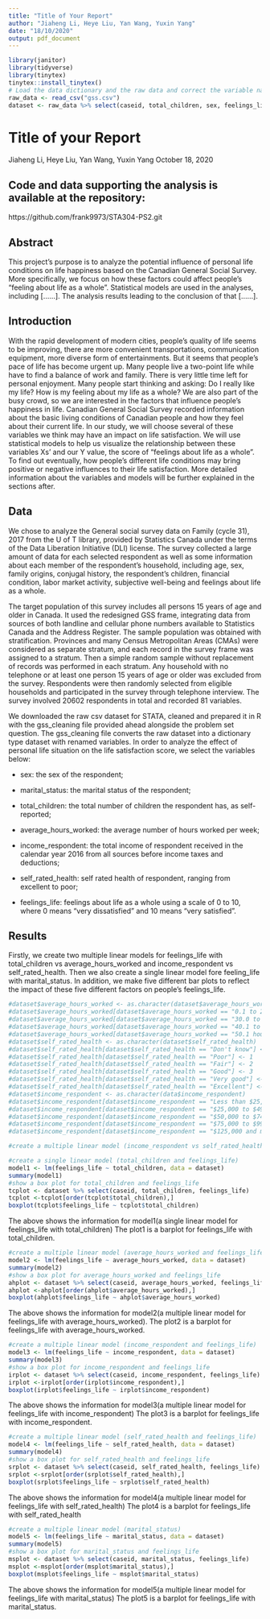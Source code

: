 ```yaml
---
title: "Title of Your Report"
author: "Jiaheng Li, Heye Liu, Yan Wang, Yuxin Yang"
date: "18/10/2020"
output: pdf_document
---
```


```r
library(janitor)
library(tidyverse)
library(tinytex)
tinytex::install_tinytex()
# Load the data dictionary and the raw data and correct the variable names
raw_data <- read_csv("gss.csv")
dataset <- raw_data %>% select(caseid, total_children, sex, feelings_life, marital_status, average_hours_worked, income_respondent, self_rated_health)
```

# Title of your Report

Jiaheng Li, Heye Liu, Yan Wang, Yuxin Yang
October 18, 2020

## Code and data supporting the analysis is available at the repository:
https://github.com/frank9973/STA304-PS2.git  


## Abstract

This project’s purpose is to analyze the potential influence of personal life conditions on life happiness based on the Canadian General Social Survey. More specifically, we focus on how these factors could affect people’s “feeling about life as a whole”. Statistical models are used in the analyses, including [……]. The analysis results leading to the conclusion of that [……].

## Introduction

With the rapid development of modern cities, people’s quality of life seems to be improving, there are more convenient transportations, communication equipment, more diverse form of entertainments. But it seems that people’s pace of life has become urgent up. Many people live a two-point life while have to find a balance of work and family. There is very little time left for personal enjoyment. Many people start thinking and asking: Do I really like my life? How is my feeling about my life as a whole? We are also part of the busy crowd, so we are interested in the factors that influence people’s happiness in life. Canadian General Social Survey recorded information about the basic living conditions of Canadian people and how they feel about their current life. In our study, we will choose several of these variables we think may have an impact on life satisfaction. We will use statistical models to help us visualize the relationship between these variables Xs’ and our Y value, the score of “feelings about life as a whole”. To find out eventually, how people’s different life conditions may bring positive or negative influences to their life satisfaction. More detailed information about the variables and models will be further explained in the sections after.

## Data

  We chose to analyze the General social survey data on Family (cycle 31), 2017 from the U of T library, provided by Statistics Canada under the terms of the Data Liberation Initiative (DLI) license. The survey collected a large amount of data for each selected respondent as well as some information about each member of the respondent’s household, including age, sex, family origins, conjugal history, the respondent’s children, financial condition, labor market activity, subjective well-being and feelings about life as a whole. 
  
  The target population of this survey includes all persons 15 years of age and older in Canada. It used the redesigned GSS frame, integrating data from sources of both landline and cellular phone numbers available to Statistics Canada and the Address Register. The sample population was obtained with stratification. Provinces and many Census Metropolitan Areas (CMAs) were considered as separate stratum, and each record in the survey frame was assigned to a stratum. Then a simple random sample without replacement of records was performed in each stratum. Any household with no telephone or at least one person 15 years of age or older was excluded from the survey. Respondents were then randomly selected from eligible households and participated in the survey through telephone interview. The survey involved 20602 respondents in total and recorded 81 variables.
  
  We downloaded the raw csv dataset for STATA, cleaned and prepared it in R with the gss_cleaning file provided ahead alongside the problem set question. The gss_cleaning file converts the raw dataset into a dictionary type dataset with renamed variables. In order to analyze the effect of personal life situation on the life satisfaction score, we select the variables below:
  
+ sex: the sex of the respondent;

+ marital_status: the marital status of the respondent;

+ total_children: the total number of children the respondent has, as self-reported;

+ average_hours_worked: the average number of hours worked per week;

+ income_respondent:  the total income of respondent received in the calendar year 2016 from all sources before income taxes and deductions;

+ self_rated_health: self rated health of respondent, ranging from excellent to poor;

+ feelings_life: feelings about life as a whole using a scale of 0 to 10, where 0 means "very dissatisfied" and 10 means "very satisfied".




## Results
Firstly, we create two multiple linear models for feelings_life with total_children vs average_hours_worked and income_respondent vs self_rated_health. Then we also create a single linear model fore feeling_life with marital_status. In addition, we make five different bar plots to reflect the impact of these five different factors on people's feelings_life.
```r
#dataset$average_hours_worked <- as.character(dataset$average_hours_worked)
#dataset$average_hours_worked[dataset$average_hours_worked == "0.1 to 29.9 hours"] <- "0.1-29.9"
#dataset$average_hours_worked[dataset$average_hours_worked == "30.0 to 40.0 hours"] <- "30-40"
#dataset$average_hours_worked[dataset$average_hours_worked == "40.1 to 50.0 hours"] <- "40-50"
#dataset$average_hours_worked[dataset$average_hours_worked == "50.1 hours and more"] <- "50.1up"
#dataset$self_rated_health <- as.character(dataset$self_rated_health)
#dataset$self_rated_health[dataset$self_rated_health == "Don't know"] <- "DK"
#dataset$self_rated_health[dataset$self_rated_health == "Poor"] <- 1
#dataset$self_rated_health[dataset$self_rated_health == "Fair"] <- 2
#dataset$self_rated_health[dataset$self_rated_health == "Good"] <- 3
#dataset$self_rated_health[dataset$self_rated_health == "Very good"] <- 4
#dataset$self_rated_health[dataset$self_rated_health == "Excellent"] <- 5
#dataset$income_respondent <- as.character(data$income_respondent)
#dataset$income_respondent[dataset$income_respondent == "Less than $25,000"] <- "25000"
#dataset$income_respondent[dataset$income_respondent == "$25,000 to $49,999"] <- "25000-49999"
#dataset$income_respondent[dataset$income_respondent == "$50,000 to $74,999"] <- "50000-74999"
#dataset$income_respondent[dataset$income_respondent == "$75,000 to $99,999"] <- "75000-99999"
#dataset$income_respondent[dataset$income_respondent == "$125,000 and more"] <- "125000"

#create a multiple linear model (income_respondent vs self_rated_health)

#create a single linear model (total_children and feelings_life)
model1 <- lm(feelings_life ~ total_children, data = dataset)
summary(model1)
#show a box plot for total_children and feelings_life
tcplot <- dataset %>% select(caseid, total_children, feelings_life)
tcplot <-tcplot[order(tcplot$total_children),]
boxplot(tcplot$feelings_life ~ tcplot$total_children)
```

The above shows the information for model1(a single linear model for feelings_life with total_children)
The plot1 is a barplot for feelings_life with total_children.

```r
#create a multiple linear model (average_hours_worked and feelings_life)
model2 <- lm(feelings_life ~ average_hours_worked, data = dataset)
summary(model2)
#show a box plot for average_hours_worked and feelings_life
ahplot <- dataset %>% select(caseid, average_hours_worked, feelings_life)
ahplot <-ahplot[order(ahplot$average_hours_worked),]
boxplot(ahplot$feelings_life ~ ahplot$average_hours_worked)
```

The above shows the information for model2(a multiple linear model for feelings_life with average_hours_worked).
The plot2 is a barplot for feelings_life with average_hours_worked.

```r
#create a multiple linear model (income_respondent and feelings_life)
model3 <- lm(feelings_life ~ income_respondent, data = dataset)
summary(model3)
#show a box plot for income_respondent and feelings_life
irplot <- dataset %>% select(caseid, income_respondent, feelings_life)
irplot <-irplot[order(irplot$income_respondent),]
boxplot(irplot$feelings_life ~ irplot$income_respondent)
```

The above shows the information for model3(a multiple linear model for feelings_life with income_respondent)
The plot3 is a barplot for feelings_life with income_respondent.

```r
#create a multiple linear model (self_rated_health and feelings_life)
model4 <- lm(feelings_life ~ self_rated_health, data = dataset)
summary(model4)
#show a box plot for self_rated_health and feelings_life
srplot <- dataset %>% select(caseid, self_rated_health, feelings_life)
srplot <-srplot[order(srplot$self_rated_health),]
boxplot(srplot$feelings_life ~ srplot$self_rated_health)
```

The above shows the information for model4(a multiple linear model for feelings_life with self_rated_health)
The plot4 is a barplot for feelings_life with self_rated_health

```r
#create a multiple linear model (marital_status)
model5 <- lm(feelings_life ~ marital_status, data = dataset)
summary(model5)
#show a box plot for marital_status and feelings_life
msplot <- dataset %>% select(caseid, marital_status, feelings_life)
msplot <-msplot[order(msplot$marital_status),]
boxplot(msplot$feelings_life ~ msplot$marital_status)
```

The above shows the information for model5(a multiple linear model for feelings_life with marital_status)
The plot5 is a barplot for feelings_life with marital_status.





